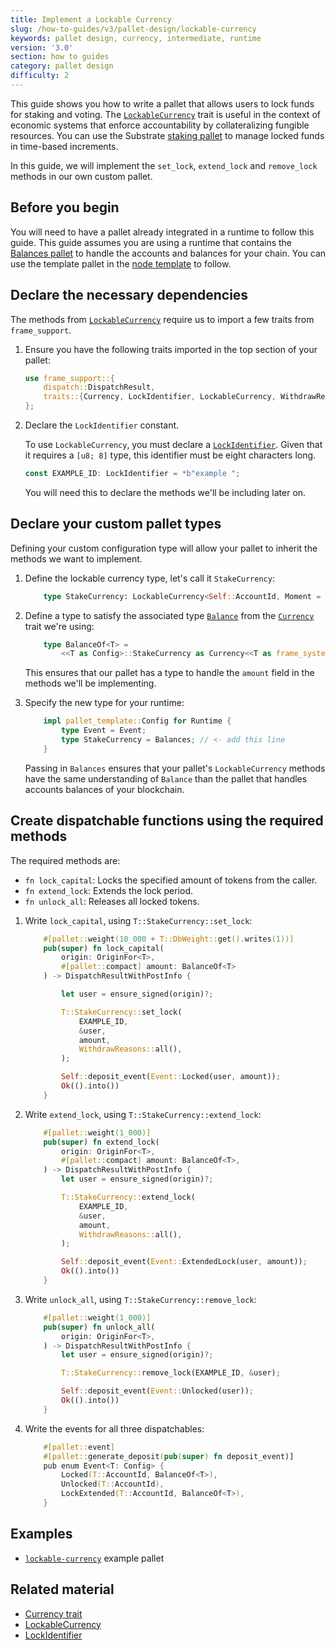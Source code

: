 ```yaml
---
title: Implement a Lockable Currency
slug: /how-to-guides/v3/pallet-design/lockable-currency
keywords: pallet design, currency, intermediate, runtime
version: '3.0' 
section: how to guides
category: pallet design
difficulty: 2
---
```


This guide shows you how to write a pallet that allows users to lock funds for staking and voting.
The [`LockableCurrency`](/rustdocs/latest/frame_support/traits/trait.LockableCurrency.html) trait is useful in the context of economic systems that enforce accountability by collateralizing fungible resources. 
You can use the Substrate [staking pallet](/rustdocs/latest/pallet_staking/index.html) to manage locked funds in time-based increments. 

In this guide, we will implement the `set_lock`, `extend_lock` and `remove_lock` methods in our own custom pallet.

## Before you begin

You will need to have a pallet already integrated in a runtime to follow this guide.
This guide assumes you are using a runtime that contains the [Balances pallet](https://github.com/paritytech/substrate/tree/master/frame/balances) to handle the accounts and balances for your chain.
You can use the template pallet in the [node template](https://github.com/substrate-developer-hub/substrate-node-template) to follow.

## Declare the necessary dependencies

The methods from [`LockableCurrency`](/rustdocs/latest/frame_support/traits/trait.LockableCurrency.html) require us to import a few traits from `frame_support`.

1. Ensure you have the following traits imported in the top section of your pallet:

	```rust
	use frame_support::{
		dispatch::DispatchResult,
		traits::{Currency, LockIdentifier, LockableCurrency, WithdrawReasons},
	};
	```

1. Declare the `LockIdentifier` constant.

	To use `LockableCurrency`, you must declare a [`LockIdentifier`][lockidentifier-rustdocs]. 
	Given that it requires a `[u8; 8]` type, this identifier must be eight characters long. 

	```rust
	const EXAMPLE_ID: LockIdentifier = *b"example ";
	```

	You will need this to declare the methods we'll be including later on.

## Declare your custom pallet types 

Defining your custom configuration type will allow your pallet to inherit the methods we want to implement.

1. Define the lockable currency type, let's call it `StakeCurrency`:

	```rust
		type StakeCurrency: LockableCurrency<Self::AccountId, Moment = Self::BlockNumber>;
	```
	
1. Define a type to satisfy the associated type [`Balance`](/rustdocs/latest/frame_support/traits/tokens/currency/trait.Currency.html#associatedtype.Balance) from the [`Currency`](/rustdocs/latest/frame_support/traits/tokens/currency/trait.Currency.html#) trait we're using: 

	```rust
		type BalanceOf<T> =
			<<T as Config>::StakeCurrency as Currency<<T as frame_system::Config>::AccountId>>::Balance;
	```

	This ensures that our pallet has a type to handle the `amount` field in the methods we'll be implementing.

1. Specify the new type for your runtime:

	```rust
		impl pallet_template::Config for Runtime {
			type Event = Event;
			type StakeCurrency = Balances; // <- add this line
		}
	```
	Passing in `Balances` ensures that your pallet's `LockableCurrency` methods have the same understanding of `Balance` than the pallet that handles accounts balances of your blockchain.

## Create dispatchable functions using the required methods

The required methods are:
- `fn lock_capital`: Locks the specified amount of tokens from the caller.
- `fn extend_lock`: Extends the lock period.
- `fn unlock_all`: Releases all locked tokens.

1. Write `lock_capital`, using `T::StakeCurrency::set_lock`:

	```rust
		#[pallet::weight(10_000 + T::DbWeight::get().writes(1))]
		pub(super) fn lock_capital(
			origin: OriginFor<T>,
			#[pallet::compact] amount: BalanceOf<T>
		) -> DispatchResultWithPostInfo {

			let user = ensure_signed(origin)?;

			T::StakeCurrency::set_lock(
				EXAMPLE_ID,
				&user,
				amount,
				WithdrawReasons::all(),
			);

			Self::deposit_event(Event::Locked(user, amount));
			Ok(().into())
		}
	```

1. Write `extend_lock`, using `T::StakeCurrency::extend_lock`:

	```rust
		#[pallet::weight(1_000)]
		pub(super) fn extend_lock(
			origin: OriginFor<T>,
			#[pallet::compact] amount: BalanceOf<T>,
		) -> DispatchResultWithPostInfo {
			let user = ensure_signed(origin)?;

			T::StakeCurrency::extend_lock(
				EXAMPLE_ID,
				&user,
				amount,
				WithdrawReasons::all(),
			);

			Self::deposit_event(Event::ExtendedLock(user, amount));
			Ok(().into())
		}
	```

1. Write `unlock_all`, using `T::StakeCurrency::remove_lock`:

	```rust
		#[pallet::weight(1_000)]
		pub(super) fn unlock_all(
			origin: OriginFor<T>,
		) -> DispatchResultWithPostInfo {
			let user = ensure_signed(origin)?;

			T::StakeCurrency::remove_lock(EXAMPLE_ID, &user);

			Self::deposit_event(Event::Unlocked(user));
			Ok(().into())
		}
	```

1. Write the events for all three dispatchables:

	```rust
		#[pallet::event]
		#[pallet::generate_deposit(pub(super) fn deposit_event)]
		pub enum Event<T: Config> {
			Locked(T::AccountId, BalanceOf<T>),
			Unlocked(T::AccountId),
			LockExtended(T::AccountId, BalanceOf<T>),
		}
	```

## Examples

- [`lockable-currency`](https://github.com/substrate-developer-hub/substrate-how-to-guides/blob/main/example-code/template-node/pallets/lockable-currency/src/lib.rs) example pallet

## Related material

- [Currency trait](/rustdocs/latest/frame_support/traits/trait.Currency.html)
- [LockableCurrency][lockable-rustdocs]
- [LockIdentifier][lockidentifier-rustdocs]

[lockable-rustdocs]: /rustdocs/latest/frame_support/traits/trait.LockableCurrency.html
[lockidentifier-rustdocs]: /rustdocs/latest/frame_support/traits/type.LockIdentifier.html
